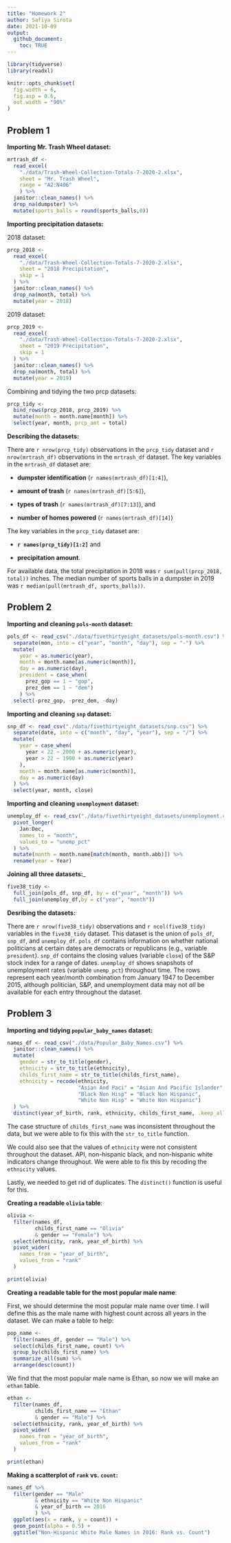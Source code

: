 ```yaml
---
title: "Homework 2"
author: Safiya Sirota
date: 2021-10-09
output: 
  github_document:
    toc: TRUE
---
```


```r
library(tidyverse)
library(readxl)

knitr::opts_chunk$set(
  fig.width = 6,
  fig.asp = 0.6,
  out.width = "90%"
)
```

## Problem 1

__Importing Mr. Trash Wheel dataset:__

```r
mrtrash_df <- 
  read_excel(
    "./data/Trash-Wheel-Collection-Totals-7-2020-2.xlsx",
    sheet = "Mr. Trash Wheel",
    range = "A2:N406"
    ) %>% 
  janitor::clean_names() %>% 
  drop_na(dumpster) %>% 
  mutate(sports_balls = round(sports_balls,0))
```

__Importing precipitation datasets:__

2018 dataset:

```r
prcp_2018 <-
  read_excel(
    "./data/Trash-Wheel-Collection-Totals-7-2020-2.xlsx",
    sheet = "2018 Precipitation",
    skip = 1
  ) %>% 
  janitor::clean_names() %>% 
  drop_na(month, total) %>% 
  mutate(year = 2018)
```

2019 dataset:

```r
prcp_2019 <-
  read_excel(
    "./data/Trash-Wheel-Collection-Totals-7-2020-2.xlsx",
    sheet = "2019 Precipitation",
    skip = 1
  ) %>% 
  janitor::clean_names() %>% 
  drop_na(month, total) %>% 
  mutate(year = 2019)
```

Combining and tidying the two prcp datasets:

```r
prcp_tidy <-
  bind_rows(prcp_2018, prcp_2019) %>% 
  mutate(month = month.name[month]) %>% 
  select(year, month, prcp_amt = total)
```

__Describing the datasets:__


There are `r nrow(prcp_tidy)` observations in the `prcp_tidy` dataset and `r nrow(mrtrash_df)` observations in the `mrtrash_df` dataset. The key variables in the `mrtrash_df` dataset are:

* __dumpster identification__ (`r names(mrtrash_df)[1:4]`),

* __amount of trash__ (`r names(mrtrash_df)[5:6]`),

* __types of trash__ (`r names(mrtrash_df)[7:13]`), and

* __number of homes powered__ (`r names(mrtrash_df)[14]`)

The key variables in the `prcp_tidy` dataset are:

* __`r names(prcp_tidy)[1:2]`__ and

* __precipitation amount__.

For available data, the total precipitation in 2018 was `r sum(pull(prcp_2018, total))` inches. The median number of sports balls in a dumpster in 2019 was `r median(pull(mrtrash_df, sports_balls))`.

## Problem 2

__Importing and cleaning `pols-month` dataset:__

```r
pols_df <- read_csv("./data/fivethirtyeight_datasets/pols-month.csv") %>% 
  separate(mon, into = c("year", "month", "day"), sep = "-") %>% 
  mutate(
    year = as.numeric(year), 
    month = month.name[as.numeric(month)],
    day = as.numeric(day),
    president = case_when(
      prez_gop == 1 ~ "gop",
      prez_dem == 1 ~ "dem")
    ) %>% 
  select(-prez_gop, -prez_dem, -day)
```

__Importing and cleaning `snp` dataset:__

```r
snp_df <- read_csv("./data/fivethirtyeight_datasets/snp.csv") %>% 
  separate(date, into = c("month", "day", "year"), sep = "/") %>% 
  mutate(
    year = case_when(
      year < 22 ~ 2000 + as.numeric(year), 
      year > 22 ~ 1900 + as.numeric(year)
    ),
    month = month.name[as.numeric(month)],
    day = as.numeric(day)
  ) %>% 
  select(year, month, close)
```

__Importing and cleaning `unemployment` dataset:__

```r
unemploy_df <- read_csv("./data/fivethirtyeight_datasets/unemployment.csv") %>% 
  pivot_longer(
    Jan:Dec,
    names_to = "month",
    values_to = "unemp_pct"
  ) %>% 
  mutate(month = month.name[match(month, month.abb)]) %>% 
  rename(year = Year)
```

__Joining all three datasets:___

```r
five38_tidy <-
  full_join(pols_df, snp_df, by = c("year", "month")) %>% 
  full_join(unemploy_df,by = c("year", "month"))
```

__Desribing the datasets:__

There are `r nrow(five38_tidy)` observations and `r ncol(five38_tidy)` variables in the `five38_tidy` dataset. This dataset is the union of `pols_df`, `snp_df`, and `unemploy_df`. `pols_df` contains information on whether national politicians at certain dates are democrats or republicans (e.g., variable `president`). `snp_df` contains the closing values (variable `close`) of the S&P stock index for a range of dates. `unemploy_df` shows snapshots of unemployment rates (variable `unemp_pct`) throughout time. The rows represent each year/month combination from January 1947 to December 2015, although politician, S&P, and unemployment data may not *all* be available for each entry throughout the dataset. 

## Problem 3

__Importing and tidying `popular_baby_names` dataset:__

```r
names_df <- read_csv("./data/Popular_Baby_Names.csv") %>% 
  janitor::clean_names() %>% 
  mutate(
    gender = str_to_title(gender),
    ethnicity = str_to_title(ethnicity),
    childs_first_name = str_to_title(childs_first_name),
    ethnicity = recode(ethnicity, 
                       "Asian And Paci" = "Asian And Pacific Islander",
                       "Black Non Hisp" = "Black Non Hispanic",
                       "White Non Hisp" = "White Non Hispanic")
  ) %>% 
  distinct(year_of_birth, rank, ethnicity, childs_first_name, .keep_all = TRUE)
```

The case structure of `childs_first_name` was inconsistent throughout the data, but we were able to fix this with the `str_to_title` function.  

We could also see that the values of `ethnicity` were not consistent throughout the dataset. API, non-hispanic black, and non-hispanic white indicators change throughout. We were able to fix this by recoding the `ethnicity` values.  

Lastly, we needed to get rid of duplicates. The `distinct()` function is useful for this.

__Creating a readable `olivia` table__:

```r
olivia <- 
  filter(names_df, 
         childs_first_name == "Olivia" 
         & gender == "Female") %>% 
  select(ethnicity, rank, year_of_birth) %>% 
  pivot_wider(
    names_from = "year_of_birth",
    values_from = "rank"
  )

print(olivia)
```

__Creating a readable table for the most popular male name__:

First, we should determine the most popular male name over time. I will define this as the male name with highest count across all years in the dataset. We can make a table to help:

```r
pop_name <-
  filter(names_df, gender == "Male") %>% 
  select(childs_first_name, count) %>% 
  group_by(childs_first_name) %>% 
  summarize_all(sum) %>% 
  arrange(desc(count))
```

We find that the most popular male name is Ethan, so now we will make an `ethan` table.

```r
ethan <- 
  filter(names_df, 
         childs_first_name == "Ethan" 
         & gender == "Male") %>% 
  select(ethnicity, rank, year_of_birth) %>% 
  pivot_wider(
    names_from = "year_of_birth",
    values_from = "rank"
  )

print(ethan)
```

__Making a scatterplot of `rank` vs. `count`:__

```r
names_df %>% 
  filter(gender == "Male" 
         & ethnicity == "White Non Hispanic"
         & year_of_birth == 2016
         ) %>% 
  ggplot(aes(x = rank, y = count)) +
  geom_point(alpha = 0.5) +
  ggtitle("Non-Hispanic White Male Names in 2016: Rank vs. Count")
```
